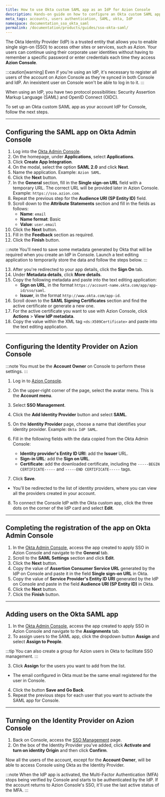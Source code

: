 ```yaml
---
title: How to use Okta custom SAML app as an IdP for Azion Console
description: Hands-on guide on how to configure an Okta custom SAML application as an IdP for Azion Console.
meta_tags: accounts, users authentication, SAML, okta, IdP
namespace: documentation_sso_okta_saml
permalink: /documentation/products/guides/sso-okta-saml/
---
```


The Okta Identity Provider (IdP) is a trusted entity that allows you to enable single sign-on (SSO) to access other sites or services, such as Azion. Your users can continue using their corporate user identities without having to remember a specific password or enter credentials each time they access **Azion Console**. 

:::caution[warning]
Even if you're using an IdP, it's necessary to register all users of the account on Azion Console as they're synced in both Console and IdP. An inexistent user on Console won't be able to log in to it.
:::

When using an IdP, you have two protocol possibilities: Security Assertion Markup Language (SAML) and OpenID Connect (OIDC).

To set up an Okta custom SAML app as your account IdP for Console, follow the next steps.

---

## Configuring the SAML app on Okta Admin Console

1. Log into the [Okta Admin Console](https://login.okta.com/).
2. On the homepage, under **Applications**, select **Applications**. 
3. Click **Create App Integration**.
4. On the modal, select the option **SAML 2.0** and click **Next**.
5. Name the application. Example: `Azion SAML`.
6. Click the **Next** button.
7. In the **General** section, fill in the **Single sign-on URL** field with a temporary URL. The correct URL will be provided later in Azion Console. Example: `https://sso.azion.com`.
8. Repeat the previous step for the **Audience URI (SP Entity ID)** field.
9. Scroll down to the **Attribute Statements** section and fill in the fields as follows:
    - **Name**: `email`
    - **Name format**: Basic
    - **Value**: `user.email`
10. Click the **Next** button.
11. Fill in the **Feedback** section as required.
12. Click the **Finish** button.

:::note
You'll need to save some metadata generated by Okta that will be required when you create an IdP in Console. Launch a text editing application to temporarily store the data and follow the steps below.
:::

13. After you're redirected to your app details, click the **Sign On** tab.
14. Under **Metadata details**, click **More details**.
15. Copy the following metadata and paste into the text editing application:
    - **Sign on URL**, in the format `https://account-name.okta.com/app/app-id/sso/saml`.
    - **Issuer**, in the format `http://www.okta.com/app-id`.
16. Scroll down to the **SAML Signing Certificates** section and find the active certificate or generate a new one.
17. For the active certificate you want to use with Azion Console, click **Actions** > **View IdP metadata**.
18. Copy the value within the XML tag `<ds:X509Certificate>` and paste into the text editing application.

---

## Configuring the Identity Provider on Azion Console

:::note
You must be the **Account Owner** on Console to perform these settings.
:::

1. Log in to [Azion Console](https://console.azion.com/).
2. On the upper-right corner of the page, select the avatar menu. This is the **Account menu**.
3. Select **SSO Management**.
4. Click the **Add Identity Provider** button and select **SAML**.
5. On the **Identity Provider** page, choose a name that identifies your identity provider. Example: `Okta IdP SAML`.
6. Fill in the following fields with the data copied from the Okta Admin Console:

    - **Identity provider's Entity ID URI**: add the **Issuer** URL.
    - **Sign-in URL**: add the **Sign on URL**.
    - **Certificate**: add the downloaded certificate, including the `-----BEGIN CERTIFICATE-----` and `-----END CERTIFICATE-----` tags.

7. Click **Save**.
- You'll be redirected to the list of identity providers, where you can view all the providers created in your account.
8. To connect the Console IdP with the Okta custom app, click the three dots on the corner of the IdP card and select **Edit**.

---

## Completing the registration of the app on Okta Admin Console

1. In the [Okta Admin Console](https://login.okta.com/), access the app created to apply SSO in Azion Console and navigate to the **General** tab.
2. Scroll to the **SAML Settings** section and click **Edit**.
3. Click the **Next** button.
4. Copy the value of **Assertion Consumer Service URL** generated by the IdP on Console and paste it in the field **Single sign-on URL** in Okta.
5. Copy the value of **Service Provider's Entity ID URI** generated by the IdP on Console and paste in the field **Audience URI (SP Entity ID)** in Okta.
6. Click the **Next** button.
7. Click the **Finish** button.

---

## Adding users on the Okta SAML app

1. In the [Okta Admin Console](https://login.okta.com/), access the app created to apply SSO in Azion Console and navigate to the **Assignments** tab.
2. To assign users to the SAML app, click the dropdown button **Assign** and select **Assign to People**.

:::tip
You can also create a group for Azion users in Okta to facilitate SSO management.
:::

3. Click **Assign** for the users you want to add from the list.
- The email configured in Okta must be the same email registered for the user in Console.
4. Click the button **Save and Go Back**.
5. Repeat the previous steps for each user that you want to activate the SAML app for Console.

---

## Turning on the Identity Provider on Azion Console

1. Back on Console, access the [SSO Management](https://console.azion.com/iam/sso/identity-providers) page.
2. On the box of the Identity Provider you've added, click **Activate and turn on identity Origin** and then click **Confirm**.

Now all the users of the account, except for the **Account Owner**, will be able to access Console using Okta as the Identity Provider.

:::note
When the IdP app is activated, the Multi-Factor Authentication (MFA) stops being verified by Console and starts to be authenticated by the IdP. If the account returns to Azion Console's SSO, it'll use the last active status of the MFA.
:::


